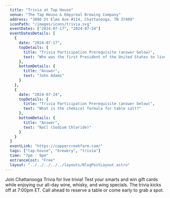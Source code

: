```yaml
---
  title: "Trivia at Tap House"
  venue: "The Tap House & Empyreal Brewing Company"
  address: "3800 St Elmo Ave #114, Chattanooga, TN 37409"
  iconPath: "/images/icons/trivia.svg"
  eventDates: ["2024-07-17", "2024-07-24"]
  eventDatesDetails: [
    {
      date: "2024-07-17", 
      topDetails: {
        title: "Trivia Participation Prerequisite (answer below)", 
        text: "Who was the first President of the United States to live in the White House?"
      },
      bottomDetails: {
        title: "Answer", 
        text: "John Adams"
      }
    },
    {
      date: "2024-07-24", 
      topDetails: {
        title: "Trivia Participation Prerequisite (answer below)", 
        text: "What is the chemical formula for table salt?"
      },
      bottomDetails: {
        title: "Answer", 
        text: "NaCl (Sodium Chloride)"
      }
    }
  ]
  eventLink: "https://coppercreekfarm.com/"
  tags: ["tap-house", "brewery", "trivia"]
  time: "7pm - 9pm"
  entranceCost: "Free"
  layout: "../../../../../layouts/BlogPostLayout.astro"
---
```


Join Chattanooga Trivia for live trivia! Test your smarts and win gift cards while enjoying our all-day wine, whisky, and wing specials. The trivia kicks off at 7:00pm ET. Call ahead to reserve a table or come early to grab a spot.
